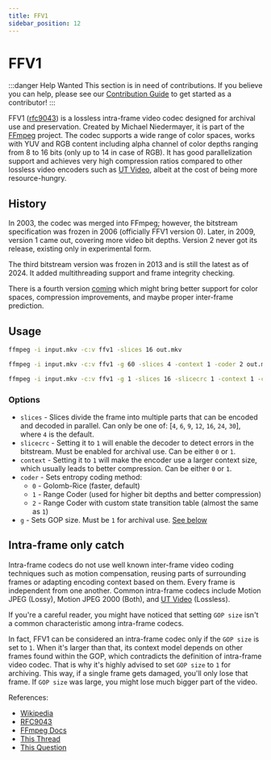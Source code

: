 ```yaml
---
title: FFV1
sidebar_position: 12
---
```


# FFV1

:::danger Help Wanted
This section is in need of contributions. If you believe you can help, please see our [Contribution Guide](../contribution-guide.mdx) to get started as a contributor!
:::

FFV1 ([rfc9043](https://datatracker.ietf.org/doc/html/rfc9043)) is a lossless intra-frame video codec designed for archival use and preservation. Created by Michael Niedermayer, it is part of the [FFmpeg](../utilities/ffmpeg.mdx) project. The codec supports a wide range of color spaces, works with YUV and RGB content including alpha channel of color depths ranging from 8 to 16 bits (only up to 14 in case of RGB). It has good parallelization support and achieves very high compression ratios compared to other lossless video encoders such as [UT Video](../video/utvideo.mdx), albeit at the cost of being more resource-hungry.

## History

In 2003, the codec was merged into FFmpeg; however, the bitstream specification was frozen in 2006 (officially FFV1 version 0). Later, in 2009, version 1 came out, covering more video bit depths. Version 2 never got its release, existing only in experimental form.

The third bitstream version was frozen in 2013 and is still the latest as of 2024. It added multithreading support and frame integrity checking.

There is a fourth version [coming](https://datatracker.ietf.org/doc/draft-ietf-cellar-ffv1-v4/) which might bring better support for color spaces, compression improvements, and maybe proper inter-frame prediction.

## Usage

```bash title="Fast, heavily multithreaded"
ffmpeg -i input.mkv -c:v ffv1 -slices 16 out.mkv
```

```bash title="Slow, highest compression"
ffmpeg -i input.mkv -c:v ffv1 -g 60 -slices 4 -context 1 -coder 2 out.mkv
```

```bash title="Recommended for archival purposes, high compression, multithreaded"
ffmpeg -i input.mkv -c:v ffv1 -g 1 -slices 16 -slicecrc 1 -context 1 -coder 2 out.mkv
```

### Options
- `slices` - Slices divide the frame into multiple parts that can be encoded and decoded in parallel. Can only be one of: [`4`, `6`, `9`, `12`, `16`, `24`, `30`], where `4` is the default.
- `slicecrc` - Setting it to `1` will enable the decoder to detect errors in the bitstream. Must be enabled for archival use. Can be either `0` or `1`.
- `context` - Setting it to `1` will make the encoder use a larger context size, which usually leads to better compression. Can be either `0` or `1`.
- `coder` - Sets entropy coding method:
  - `0` - Golomb-Rice (faster, default)
  - `1` - Range Coder (used for higher bit depths and better compression)
  - `2` - Range Coder with custom state transition table (almost the same as `1`)
- `g` - Sets GOP size. Must be `1` for archival use. [See below](#intra-frame-only-catch)

## Intra-frame only catch

Intra-frame codecs do not use well known inter-frame video coding techniques such as motion compensation, reusing parts of surrounding frames or adapting encoding context based on them. Every frame is independent from one another. Common intra-frame codecs include Motion JPEG (Lossy), Motion JPEG 2000 (Both), and [UT Video](../video/utvideo.mdx) (Lossless).

If you're a careful reader, you might have noticed that setting `GOP size` isn't a common characteristic among intra-frame codecs.

In fact, FFV1 can be considered an intra-frame codec only if the `GOP size` is set to `1`. When it's larger than that, its context model depends on other frames found within the GOP, which contradicts the definition of intra-frame video codec. That is why it's highly advised to set `GOP size` to `1` for archiving. This way, if a single frame gets damaged, you'll
only lose that frame. If `GOP size` was large, you might lose much bigger part of the video.

References:
- [Wikipedia](https://en.wikipedia.org/wiki/FFV1)
- [RFC9043](https://datatracker.ietf.org/doc/html/rfc9043)
- [FFmpeg Docs](https://trac.ffmpeg.org/wiki/Encode/FFV1)
- [This Thread](https://forum.shotcut.org/t/exporting-as-ffv1-change-form-to-support-lossless-parameters/41230/19?page=2)
- [This Question](https://video.stackexchange.com/questions/24874/what-does-the-context-parameter-mean-when-using-ffv1-in-ffmpeg)